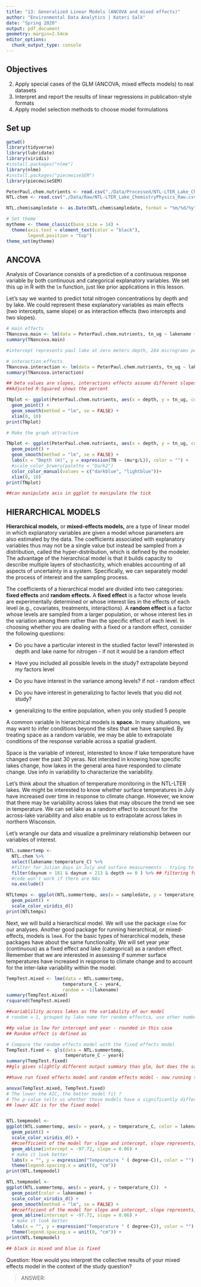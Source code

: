 ```yaml
---
title: "13: Generalized Linear Models (ANCOVA and mixed effects)"
author: "Environmental Data Analytics | Kateri Salk"
date: "Spring 2020"
output: pdf_document
geometry: margin=2.54cm
editor_options: 
  chunk_output_type: console
---
```


## Objectives
2. Apply special cases of the GLM (ANCOVA, mixed effects models) to real datasets
3. Interpret and report the results of linear regressions in publication-style formats
3. Apply model selection methods to choose model formulations

## Set up
```r
getwd()
library(tidyverse)
library(lubridate)
library(viridis)
#install.packages("nlme")
library(nlme)
#install.packages("piecewiseSEM")
library(piecewiseSEM)

PeterPaul.chem.nutrients <- read.csv("./Data/Processed/NTL-LTER_Lake_Chemistry_Nutrients_PeterPaul_Processed.csv")
NTL.chem <- read.csv("./Data/Raw/NTL-LTER_Lake_ChemistryPhysics_Raw.csv")

NTL.chem$sampledate <- as.Date(NTL.chem$sampledate, format = "%m/%d/%y")

# Set theme
mytheme <- theme_classic(base_size = 14) +
  theme(axis.text = element_text(color = "black"), 
        legend.position = "top")
theme_set(mytheme)
```

## ANCOVA
Analysis of Covariance consists of a prediction of a continuous response variable by both continuous and categorical explanatory variables. We set this up in R with the `lm` function, just like prior applications in this lesson. 

Let's say we wanted to predict total nitrogen concentrations by depth and by lake. We could represent these explanatory variables as main effects (two intercepts, same slope) or as interaction effects (two intercepts and two slopes). 

```r
# main effects
TNancova.main <- lm(data = PeterPaul.chem.nutrients, tn_ug ~ lakename + depth)
summary(TNancova.main)

#intercept represents paul lake at zero meters depth, 284 micrograms per liter, Peter lake is significantly different from Paul Lake., no difference in the actual formulation, (looking at main effects +)

# interaction effects
TNancova.interaction <- lm(data = PeterPaul.chem.nutrients, tn_ug ~ lakename * depth)
summary(TNancova.interaction)

## beta values are slopes, interactions effects assume different slopes (looking at interactioneffects *)
##Adjusted R-Squared shows the percent 

TNplot <- ggplot(PeterPaul.chem.nutrients, aes(x = depth, y = tn_ug, color = lakename)) + 
  geom_point() + 
  geom_smooth(method = "lm", se = FALSE) +
  xlim(0, 10)
print(TNplot)

# Make the graph attractive

TNplot <- ggplot(PeterPaul.chem.nutrients, aes(x = depth, y = tn_ug, color = lakename)) + 
  geom_point() + 
  geom_smooth(method = "lm", se = FALSE) +
  labs(x = "Depth (m)", y = expression(TN ~ (mu*g/L)), color = "") +
  #scale_color_brwery(palette = "Dark2")
  color_color_manual(values = c("darkblue", "lightblue"))+
  xlim(0, 10)
print(TNplot)

##can manipulate axis in ggplot to manipulate the tick 
```

## HIERARCHICAL MODELS

**Hierarchical models,** or **mixed-effects models,** are a type of linear model in which explanatory variables are given a model whose parameters are also estimated by the data. The coefficients associated with explanatory variables thus may not be a single value but instead be sampled from a distribution, called the hyper-distribution, which is defined by the modeler. The advantage of the hierarchical model is that it builds capacity to describe multiple layers of stochasticity, which enables accounting of all aspects of uncertainty in a system. Specifically, we can separately model the process of interest and the sampling process. 

The coefficients of a hierarchical model are divided into two categories: **fixed effects** and **random effects.** A **fixed effect** is a factor whose levels are experimentally determined or whose interest lies in the effects of each level (e.g., covariates, treatments, interactions). A **random effect** is a factor whose levels are sampled from a larger population, or whose interest lies in the variation among them rather than the specific effect of each level. In choosing whether you are dealing with a fixed or a random effect, consider the following questions: 

  + Do you have a particular interest in the studied factor level?
  interested in depth and lake name for nitrogen - if not it would be a random effect 

  + Have you included all possible levels in the study?
  extrapolate beyond my factors level 
  
  + Do you have interest in the variance among levels?
  if not - random effect 
  
  + Do you have interest in generalizing to factor levels that you did not study?
  - generalizing to the entire population, when you only studied 5 people 
  
A common variable in hierarchical models is **space.** In many situations, we may want to infer conditions beyond the sites that we have sampled. By treating space as a random variable, we may be able to extrapolate conditions of the response variable across a spatial gradient. 

Space is the variable of interest, interested to know if lake temperature have changed over the past 30 yeras. Not intersted in knowing how specific lakes change, how lakes in the general area have responded to climate change. Use info in variability to characterize the variability. 

Let's think about the situation of temperature monitoring in the NTL-LTER lakes. We might be interested to know whether surface temperatures in July have increased over time in response to climate change. However, we know that there may be variability across lakes that may obscure the trend we see in temperature. We can set lake as a random effect to account for the across-lake variability and also enable us to extrapolate across lakes in northern Wisconsin.

Let's wrangle our data and visualize a preliminary relationship between our variables of interest.

```r
NTL.summertemp <- 
  NTL.chem %>%
  select(lakename:temperature_C) %>%
  #filter for Julian days in July and surface measurements - trying to find similar temp measurements, what?   
  filter(daynum > 181 & daynum < 213 & depth == 0 ) %>% ## filtering for july and surface depth 
  #code won't work if there are NAs
  na.exclude()

NTLtemps <- ggplot(NTL.summertemp, aes(x = sampledate, y = temperature_C, color = lakename)) +
  geom_point() +
  scale_color_viridis_d()
print(NTLtemps)
```

Next, we will build a hierarchical model. We will use the package `nlme` for our analyses. Another good package for running hierarchical, or mixed-effects, models is `lme4`. For the basic types of hierarchical models, these packages have about the same functionality. We will set year year (continuous) as a fixed effect and lake (categorical) as a random effect. Remember that we are interested in assessing if summer surface temperatures have increased in response to climate change and to account for the inter-lake variability within the model.


```r
TempTest.mixed <- lme(data = NTL.summertemp,
                     temperature_C ~ year4, 
                     random = ~1|lakename)
summary(TempTest.mixed)
rsquared(TempTest.mixed)

##variablility across lakes as the variability of our model 
# random = 1, grouped by lake name for random effectca, use other numbers but not in this case 

##p value is low for intercept and year - rounded in this case 
## Random effect is defined as 

# Compare the random effects model with the fixed effects model
TempTest.fixed <- gls(data = NTL.summertemp,
                      temperature_C ~ year4)
summary(TempTest.fixed)
##gls gives slightly different output summary than glm, but does the same thing, 

##have run fixed effects model and random effects model - now running to see if we have a difference between the models 

anova(TempTest.mixed, TempTest.fixed)
# The lower the AIC, the better model fit ?
# The p-value tells us whether those models have a significantly different fit
## lower AIC is for the fixed model 


NTL.tempmodel <-
ggplot(NTL.summertemp, aes(x = year4, y = temperature_C, color = lakename)) +
  geom_point() +
  scale_color_viridis_d() +
  ##coefficient of the model for slope and intercept, slope represents, 
  geom_abline(intercept = -97.72, slope = 0.06) +
  # make it look better
  labs(x = "", y = expression("Temperature " ( degree~C)), color = "") +
  theme(legend.spacing.x = unit(0, "cm"))
print(NTL.tempmodel)

NTL.tempmodel <-
ggplot(NTL.summertemp, aes(x = year4, y = temperature_C))  +
  geom_point(color = lakename) +
  scale_color_viridis_d() +
  geom_smooth(method = "lm", se = FALSE) + 
  ##coefficient of the model for slope and intercept, slope represents, 
  geom_abline(intercept = -97.72, slope = 0.06) +
  # make it look better
  labs(x = "", y = expression("Temperature " ( degree~C)), color = "") +
  theme(legend.spacing.x = unit(0, "cm")) +
print(NTL.tempmodel)

## black is mixed and blue is fixed 


```

Question: How would you interpret the collective results of your mixed effects model in the context of the study question?

> ANSWER: 
